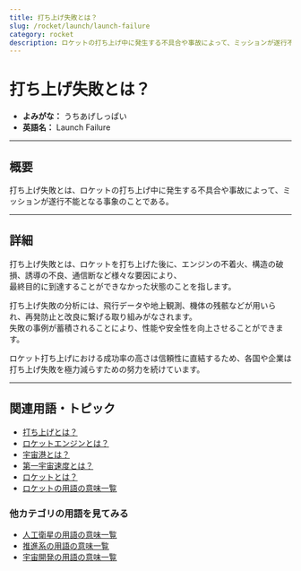 ```yaml
---
title: 打ち上げ失敗とは？
slug: /rocket/launch/launch-failure
category: rocket
description: ロケットの打ち上げ中に発生する不具合や事故によって、ミッションが遂行不能となる事象のことである打ち上げ失敗の意味・定義・内容について解説します。  
---
```



<Head>
  <script type="application/ld+json">
    {`{
      "@context": "https://schema.org",
      "@type": "DefinedTerm",
      "name": "打ち上げ失敗",
      "inDefinedTermSet": "https://www.space-portal.org",
      "termCode": "rocket/launch/launch-failure",
      "description": "ロケットの打ち上げ中に発生する不具合や事故によって、ミッションが遂行不能となる事象のことである。  ",
      "url": "https://www.space-portal.org/docs/rocket/launch/launch-failure"
    }`}
  </script>
</Head>

# 打ち上げ失敗とは？

- **よみがな：** うちあげしっぱい  
- **英語名：** Launch Failure  

---

## 概要

打ち上げ失敗とは、ロケットの打ち上げ中に発生する不具合や事故によって、ミッションが遂行不能となる事象のことである。  

---

## 詳細

打ち上げ失敗とは、ロケットを打ち上げた後に、エンジンの不着火、構造の破損、誘導の不良、通信断など様々な要因により、  
最終目的に到達することができなかった状態のことを指します。  

打ち上げ失敗の分析には、飛行データや地上観測、機体の残骸などが用いられ、再発防止と改良に繋げる取り組みがなされます。  
失敗の事例が蓄積されることにより、性能や安全性を向上させることができます。  

ロケット打ち上げにおける成功率の高さは信頼性に直結するため、各国や企業は打ち上げ失敗を極力減らすための努力を続けています。  

---

## 関連用語・トピック

- [打ち上げとは？](/docs/rocket/launch/launch)
- [ロケットエンジンとは？](/docs/rocket/propulsion/rocket-engine)
- [宇宙港とは？](/docs/rocket/type/spaceport)
- [第一宇宙速度とは？](/docs/orbit/mechanics/first-cosmic-velocity)
- [ロケットとは？](/docs/rocket/rocket)
- [ロケットの用語の意味一覧](/docs/category/rocket)

### 他カテゴリの用語を見てみる
- [人工衛星の用語の意味一覧](/docs/category/satellite)
- [推進系の用語の意味一覧](/docs/category/propulsion)
- [宇宙開発の用語の意味一覧](/docs/category/glossary)
